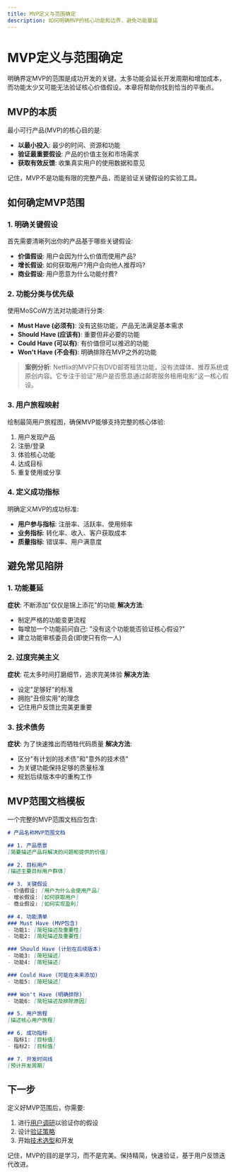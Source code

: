 ```yaml
---
title: MVP定义与范围确定
description: 如何明确MVP的核心功能和边界，避免功能蔓延
---
```


# MVP定义与范围确定

明确界定MVP的范围是成功开发的关键。太多功能会延长开发周期和增加成本，而功能太少又可能无法验证核心价值假设。本章将帮助你找到恰当的平衡点。

## MVP的本质

最小可行产品(MVP)的核心目的是:

- **以最小投入**: 最少的时间、资源和功能
- **验证最重要假设**: 产品的价值主张和市场需求
- **获取有效反馈**: 收集真实用户的使用数据和意见

记住，MVP不是功能有限的完整产品，而是验证关键假设的实验工具。

## 如何确定MVP范围

### 1. 明确关键假设

首先需要清晰列出你的产品基于哪些关键假设:

- **价值假设**: 用户会因为什么价值而使用产品?
- **增长假设**: 如何获取用户?用户会向他人推荐吗?
- **商业假设**: 用户愿意为什么功能付费?

### 2. 功能分类与优先级

使用MoSCoW方法对功能进行分类:

- **Must Have (必须有)**: 没有这些功能，产品无法满足基本需求
- **Should Have (应该有)**: 重要但非必要的功能
- **Could Have (可以有)**: 有价值但可以推迟的功能
- **Won't Have (不会有)**: 明确排除在MVP之外的功能

> **案例分析**: Netflix的MVP只有DVD邮寄租赁功能，没有流媒体、推荐系统或原创内容。它专注于验证"用户是否愿意通过邮寄服务租用电影"这一核心假设。

### 3. 用户旅程映射

绘制最简用户旅程图，确保MVP能够支持完整的核心体验:

1. 用户发现产品
2. 注册/登录
3. 体验核心功能
4. 达成目标
5. 重复使用或分享

### 4. 定义成功指标

明确定义MVP的成功标准:

- **用户参与指标**: 注册率、活跃率、使用频率
- **业务指标**: 转化率、收入、客户获取成本
- **质量指标**: 错误率、用户满意度

## 避免常见陷阱

### 1. 功能蔓延

**症状**: 不断添加"仅仅是锦上添花"的功能
**解决方法**:
- 制定严格的功能变更流程
- 每增加一个功能前问自己: "没有这个功能能否验证核心假设?"
- 建立功能审核委员会(即使只有你一人)

### 2. 过度完美主义

**症状**: 花太多时间打磨细节，追求完美体验
**解决方法**:
- 设定"足够好"的标准
- 拥抱"丑但实用"的理念
- 记住用户反馈比完美更重要

### 3. 技术债务

**症状**: 为了快速推出而牺牲代码质量
**解决方法**:
- 区分"有计划的技术债"和"意外的技术债"
- 为关键功能保持足够的质量标准
- 规划后续版本中的重构工作

## MVP范围文档模板

一个完整的MVP范围文档应包含:

```markdown
# 产品名称MVP范围文档

## 1. 产品愿景
[简要描述产品将解决的问题和提供的价值]

## 2. 目标用户
[描述主要目标用户群体]

## 3. 关键假设
- 价值假设: [用户为什么会使用产品]
- 增长假设: [如何获取用户]
- 商业假设: [如何实现盈利]

## 4. 功能清单
### Must Have (MVP包含)
- 功能1: [简短描述及重要性]
- 功能2: [简短描述及重要性]

### Should Have (计划在后续版本)
- 功能3: [简短描述]
- 功能4: [简短描述]

### Could Have (可能在未来添加)
- 功能5: [简短描述]

### Won't Have (明确排除)
- 功能6: [简短描述及排除原因]

## 5. 用户旅程
[描述核心用户旅程]

## 6. 成功指标
- 指标1: [目标值]
- 指标2: [目标值]

## 7. 开发时间线
[预计开发周期]
```

## 下一步

定义好MVP范围后，你需要:

1. 进行[用户调研](/docs/planning/user-research)以验证你的假设
2. 设计[验证策略](/docs/planning/validation-strategy)
3. 开始[技术选型](/docs/building/tech-stack)和开发

记住，MVP的目的是学习，而不是完美。保持精简，快速验证，基于用户反馈迭代改进。
